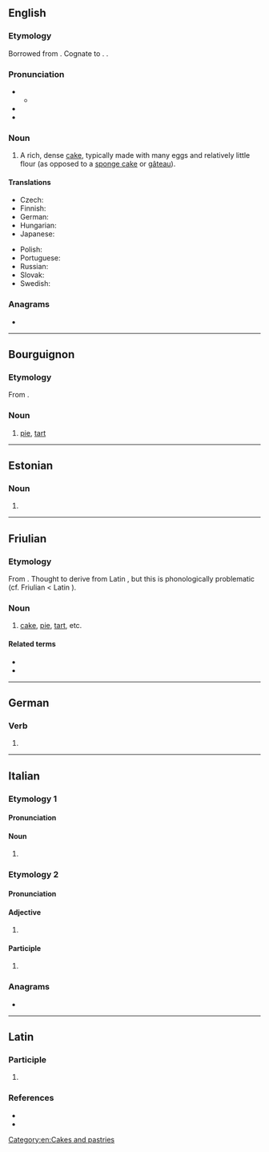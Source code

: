 {{also|Torte|törte|tortë}}
==English==

===Etymology===
Borrowed from {{bor|en|de|Torte}}. Cognate to {{m|en|tart#Etymology 2|tart}}. {{doublet|en|torta}}.

===Pronunciation===
* {{IPA|en|/ˈtɔː(ɹ)t/}}
** {{audio|en|en-uk-taught.ogg|Audio (UK)}}
* {{rhymes|en|ɔː(ɹ)t|s=1}}
* {{homophones|en|tort|taught|taut}}

===Noun===
{{en-noun|s|torten}}

# A rich, dense [[cake]], typically made with many eggs and relatively little flour (as opposed to a [[sponge cake]] or [[gâteau]]).

====Translations====
{{trans-top|a rich, dense cake}}
* Czech: {{t+|cs|dort|m}}
* Finnish: {{t+|fi|täytekakku}}
* German: {{t+|de|Torte|f}}
* Hungarian: {{t+|hu|torta}}
* Japanese: {{t|ja|トルテ|tr=torute}}
{{trans-mid}}
* Polish: {{t+|pl|tort|m}}
* Portuguese: {{t+|pt|torta}}
* Russian: {{t+|ru|торт|m}}
* Slovak: {{t-needed|sk}}
* Swedish: {{t+|sv|kaka|c}}
{{trans-bottom}}

===Anagrams===
* {{anagrams|en|a=eortt|Otter|Treto|ortet|otter|toret|toter}}

[[Category:en:Cakes and pastries]]

----

==Bourguignon==

===Etymology===
From {{inh|roa-brg|la|turta}}.

===Noun===
{{head|roa-brg|noun|g=f|plural|tortes}}

# [[pie]], [[tart]]

----

==Estonian==

===Noun===
{{head|et|noun form}}

# {{noun form of|et|tort||par|p}}

----

==Friulian==

===Etymology===
From {{inh|fur|la|turta}}. Thought to derive from Latin {{m|la|tŏrta|g=f|t=twisted}}, but this is phonologically problematic (cf. Friulian {{m|fur|tuart}} < Latin {{m|la|tŏrtus}}).

===Noun===
{{fur-noun|f|pl=tortis}}

# [[cake]], [[pie]], [[tart]], etc.

====Related terms====
* {{l|fur|tuart}}
* {{l|fur|stuarzi}}

----

==German==

===Verb===
{{head|de|verb form}}

# {{verb form of|de|torten||1|s|pres|;|1//3|s|sub|I|;|s|imp}}

----

==Italian==

===Etymology 1===

====Pronunciation====
{{it-pr|tórte}}

====Noun====
{{head|it|noun form|g=f-p}}

# {{plural of|it|torta}}

===Etymology 2===

====Pronunciation====
{{it-pr|tòrte}}

====Adjective====
{{head|it|adjective form}}

# {{feminine plural of|it|torto}}

====Participle====
{{head|it|past participle form|g=f-p}}

# {{feminine plural of|it|torto}}

===Anagrams===
* {{anagrams|it|a=eortt|Ettòr|retto|retto-|rotte|tetro|trote}}

----

==Latin==

===Participle===
{{la-part-form|torte}}

# {{inflection of|la|tortus||voc|m|s}}

===References===
* {{R:L&S}}
* {{R:Gaffiot}}
